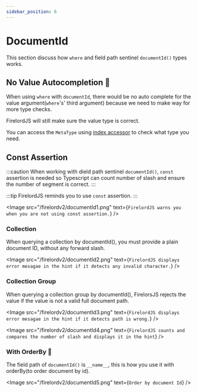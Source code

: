```yaml
---
sidebar_position: 6
---
```


# DocumentId

This section discuss how `where` and field path sentinel `documentId()` types works.


## No Value Autocompletion 🐧

When using `where` with `documentId`, there would be no auto complete for the value argument(`where`'s' third argument) because we need to make way for more type checks.

FirelordJS will still make sure the value type is correct.

You can access the `MetaType` using [index accessor](./guides/metatype) to check what type you need.

## Const Assertion

:::caution
When working with dield path sentinel `documentId()`, `const` assertion is needed so Typescript can count number of slash and ensure the number of segment is correct.
:::

:::tip
FirelordJS reminds you to use `const` assertion.
:::

<Image
	src="/firelordv2/documentId1.png"
	text={`FirelordJS warns you when you are not using const assertion.`}
/>

### Collection

When querying a collection by documentId(), you must provide a plain document ID, without any forward slash.

<Image
	src="/firelordv2/documentId2.png"
	text={`FirelordJS displays error mesagae in the hint if it detects any invalid character.`}
/>

### Collection Group

When querying a collection group by documentId(), FirelorsJS rejects the value if the value is not a valid full document path.

<Image
	src="/firelordv2/documentId3.png"
	text={`FirelordJS displays error mesagae in the hint if it detects path is wrong.`}
/>

<Image
	src="/firelordv2/documentId4.png"
	text={`FirelordJS counts and compares the number of slash and displays it in the hint`}
/>

### With OrderBy 🦜

The field path of `documentId()` is `__name__`, this is how you use it with orderBy(to order document by id).

<Image src="/firelordv2/documentId5.png" text={`Order by document Id`} />
